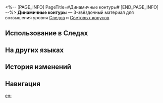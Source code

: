 <%-- [PAGE_INFO]
PageTitle=#Динамичные контуры#
[END_PAGE_INFO] --%>
{{Предмет Инфобокс
|id          = 110202
|Изображение = Предмет Динамичные контуры.png
|Тип         = Материал Следов
|Тип2        = Материал возвышения Светового конуса
|Инвентарь   = Материалы улучшения
|Редкость    = 3
|Эффект      = 
|Описание    = Контурный рисунок Часика, изображающий очертания грёзы. Можно использовать для среднего повышения уровня Следов персонажей {{Цвет|Выделенный|Пути Эрудиции}}.
|Источник1   = [[Чашелист (багровый): Бутон Эрудиции (undefined)]]
|Источник2   = [[Универсальная машина для синтеза: Синтез материалов]]
|Источник3   = [[Неугасаемый пепел]]
|Источник4   = [[Универсальная машина для синтеза: Обмен материалов]]
}}
{{Описание|Без ненужных штрихов изображения Часика выглядят гораздо лучше. Мудрость аниматоров отчётливо прослеживается в каждом кадре танца Часика.<br /><br />''«Тик-так, тик-так! Так держать, друг мой!»''}}
'''Динамичные контуры''' — 3-звёздочный материал для возвышения уровня [[Следы|Следов]] и [[Световые конусы|Световых конусов]].

==Использование в Следах==
{{Использование в следах}}

==На других языках==
{{На других языках
|en   = Dynamic Outlining
|zhs  = 动态线稿
|zht  = 動態線稿
|ja   = 躍動感のある線画
|ko   = 역동적인 선화
|es   = Esbozo dinámico
|fr   = Croquis dynamique
|ru   = Динамичные контуры
|th   = Dynamic Outlining
|vi   = Bản Phác Thảo Nét Động
|de   = Dynamischer Umriss
|id   = Dynamic Outlining
|pt   = Contorno Dinâmico
}}

==История изменений==
{{История изменений|3.5}}

==Навигация==
{{Материалы улучшения Навбокс}}

[[en:]]